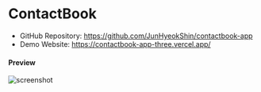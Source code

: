 # ContactBook

- GitHub Repository: https://github.com/JunHyeokShin/contactbook-app
- Demo Website: https://contactbook-app-three.vercel.app/

#### Preview

![screenshot](/resources/project/contactbook/preview.png)
